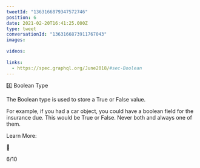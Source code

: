 ```yaml
---
tweetId: "1363166879347572746"
position: 6
date: 2021-02-20T16:41:25.000Z
type: tweet
conversationId: "1363166873911767043"
images:
  
videos:
  
links:
  - https://spec.graphql.org/June2018/#sec-Boolean
---
```

4️⃣ Boolean Type

The Boolean type is used to store a True or False value.

For example, if you had a car object, you could have a boolean field for the insurance due. This would be True or False. Never both and always one of them.

Learn More:

🔗 

6/10
